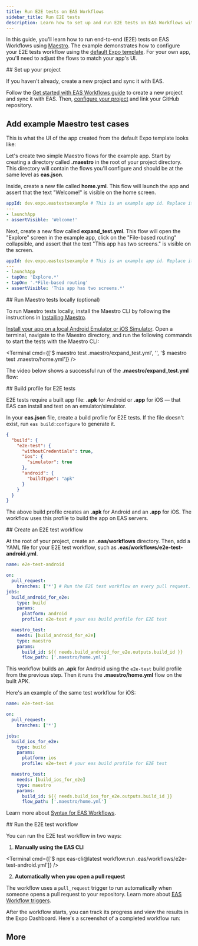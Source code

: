 ```yaml
---
title: Run E2E tests on EAS Workflows
sidebar_title: Run E2E tests
description: Learn how to set up and run E2E tests on EAS Workflows with Maestro.
---
```




In this guide, you'll learn how to run end-to-end (E2E) tests on EAS Workflows using [Maestro](https://maestro.mobile.dev/). The example demonstrates how to configure your E2E tests workflow using the [default Expo template](/more/create-expo/#--template). For your own app, you'll need to adjust the flows to match your app's UI.

<Step label="1">
## Set up your project

If you haven't already, create a new project and sync it with EAS.

Follow the [Get started with EAS Workflows guide](/eas/workflows/get-started/#set-up-your-project) to create a new project and sync it with EAS. Then, [configure your project](/eas/workflows/get-started/#configure-your-project) and link your GitHub repository.

</Step>

<Step label="2">

## Add example Maestro test cases

This is what the UI of the app created from the default Expo template looks like:

<div style={{ display: 'flex', justifyContent: 'center' }}>
  <ContentSpotlight src="/static/images/eas-build/tests/01-home.png" className="max-w-[360px]" />
  <ContentSpotlight src="/static/images/eas-build/tests/02-explore.png" className="max-w-[360px]" />
</div>

Let's create two simple Maestro flows for the example app. Start by creating a directory called **.maestro** in the root of your project directory. This directory will contain the flows you'll configure and should be at the same level as **eas.json**.

Inside, create a new file called **home.yml**. This flow will launch the app and assert that the text "Welcome!" is visible on the home screen.

```yml .maestro/home.yml
appId: dev.expo.eastestsexample # This is an example app id. Replace it with your app id.
---
- launchApp
- assertVisible: 'Welcome!'
```

Next, create a new flow called **expand_test.yml**. This flow will open the "Explore" screen in the example app, click on the "File-based routing" collapsible, and assert that the text "This app has two screens." is visible on the screen.

```yml .maestro/expand_test.yml
appId: dev.expo.eastestsexample # This is an example app id. Replace it with your app id.
---
- launchApp
- tapOn: 'Explore.*'
- tapOn: '.*File-based routing'
- assertVisible: 'This app has two screens.*'
```

</Step>

<Step label="3">
## Run Maestro tests locally (optional)

To run Maestro tests locally, install the Maestro CLI by following the instructions in [Installing Maestro](https://maestro.mobile.dev/getting-started/installing-maestro).

[Install your app on a local Android Emulator or iOS Simulator](/more/expo-cli/#compiling). Open a terminal, navigate to the Maestro directory, and run the following commands to start the tests with the Maestro CLI:

<Terminal
  cmd={['$ maestro test .maestro/expand_test.yml', '', '$ maestro test .maestro/home.yml']}
/>

The video below shows a successful run of the **.maestro/expand_test.yml** flow:

<ContentSpotlight file="guides/local-e2e.mp4" />

</Step>

<Step label="4">
## Build profile for E2E tests

E2E tests require a built app file: **.apk** for Android or **.app** for iOS &mdash; that EAS can install and test on an emulator/simulator.

In your **eas.json** file, create a build profile for E2E tests. If the file doesn't exist, run `eas build:configure` to generate it.

```json eas.json
{
  "build": {
    "e2e-test": {
      "withoutCredentials": true,
      "ios": {
        "simulator": true
      },
      "android": {
        "buildType": "apk"
      }
    }
  }
}
```

The above build profile creates an **.apk** for Android and an **.app** for iOS. The workflow uses this profile to build the app on EAS servers.

</Step>

<Step label="5">
## Create an E2E test workflow

At the root of your project, create an **.eas/workflows** directory. Then, add a YAML file for your E2E test workflow, such as **.eas/workflows/e2e-test-android.yml**.

```yml .eas/workflows/e2e-test-android.yml
name: e2e-test-android

on:
  pull_request:
    branches: ['*'] # Run the E2E test workflow on every pull request.
jobs:
  build_android_for_e2e:
    type: build
    params:
      platform: android
      profile: e2e-test # your eas build profile for E2E test

  maestro_test:
    needs: [build_android_for_e2e]
    type: maestro
    params:
      build_id: ${{ needs.build_android_for_e2e.outputs.build_id }}
      flow_path: ['.maestro/home.yml']
```

This workflow builds an **.apk** for Android using the `e2e-test` build profile from the previous step. Then it runs the **.maestro/home.yml** flow on the built APK.

Here's an example of the same test workflow for iOS:

```yml .eas/workflows/e2e-test.yml
name: e2e-test-ios

on:
  pull_request:
    branches: ['*']

jobs:
  build_ios_for_e2e:
    type: build
    params:
      platform: ios
      profile: e2e-test # your eas build profile for E2E test

  maestro_test:
    needs: [build_ios_for_e2e]
    type: maestro
    params:
      build_id: ${{ needs.build_ios_for_e2e.outputs.build_id }}
      flow_path: ['.maestro/home.yml']
```

Learn more about [Syntax for EAS Workflows](/eas/workflows/syntax/).

</Step>

<Step label="6">
## Run the E2E test workflow

You can run the E2E test workflow in two ways:

1. **Manually using the EAS CLI**

<Terminal cmd={['$ npx eas-cli@latest workflow:run .eas/workflows/e2e-test-android.yml']} />

2. **Automatically when you open a pull request**

The workflow uses a `pull_request` trigger to run automatically when someone opens a pull request to your repository. Learn more about [EAS Workflow triggers](/eas/workflows/syntax/#on).

After the workflow starts, you can track its progress and view the results in the Expo Dashboard. Here's a screenshot of a completed workflow run:

<ContentSpotlight src="/static/images/eas-build/tests/e2e-workflow.png" />

</Step>

## More

<BoxLink
  title="Syntax for EAS Workflows"
  description="Learn more about the syntax for EAS Workflows."
  href="/eas/workflows/syntax/"
  Icon={Dataflow01Icon}
/>

<BoxLink
  title="Example CI/CD workflows"
  description="Learn more about example CI/CD workflows for EAS Workflows."
  href="/eas/workflows/examples/"
  Icon={Dataflow01Icon}
/>

<BoxLink
  title="Maestro documentation"
  description="Learn more about Maestro flows and how to write them."
  href="https://maestro.mobile.dev"
  Icon={BookOpen02Icon}
/>
